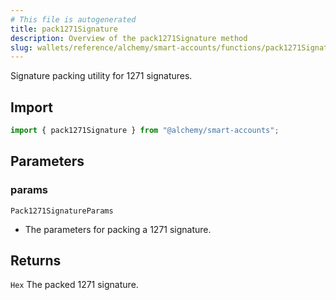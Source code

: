 ```yaml
---
# This file is autogenerated
title: pack1271Signature
description: Overview of the pack1271Signature method
slug: wallets/reference/alchemy/smart-accounts/functions/pack1271Signature
---
```


Signature packing utility for 1271 signatures.

## Import

```ts
import { pack1271Signature } from "@alchemy/smart-accounts";
```

## Parameters

### params

`Pack1271SignatureParams`

- The parameters for packing a 1271 signature.

## Returns

`Hex`
The packed 1271 signature.
